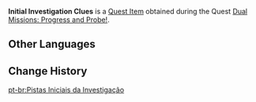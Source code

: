 {{Item Infobox
|id           = 120158
|image        = Item Initial Investigation Clues.png
|type         = Quest Items
|group        = Event Items
|description  = Clues that you gathered from the Nilotpala Cup Beast Tamers Tournament's Floral Jelly booth while no one was around &mdash; you took some photos of Floral Jelly and the Floral Jelly recipe.<br />However, these two objects will require professional analysis before they yield any meaningful information.
|source1      = [[Dual Missions: Progress and Probe!]]
|event        = Fabulous Fungus Frenzy
}}
'''Initial Investigation Clues''' is a [[Quest Item]] obtained during the Quest [[Dual Missions: Progress and Probe!]].

==Other Languages==
{{Other Languages
|default_hidden = 1
|en      = Initial Investigation Clues
|zhs     = 初步调查的线索
|zhs_rm  = Chūbù Diàochá de Xiànsuǒ
|zht     = 初步調查的線索
|zht_rm  = Chūbù Diàochá de Xiànsuǒ
|ja      = 初期調査の手がかり
|ja_rm   = Shoki Chousa no Tegakari
|ko      = 초기 조사를 마친 단서
|ko_rm   = Chogi Josareul Machin Danseo
|es      = Pistas preliminares de la investigación
|fr      = Premiers indices d'enquête
|ru      = Первоначальные улики
|th      = เบาะแสจากการตรวจสอบเบื้องต้น
|th_rm   = 
|vi      = Manh Mối Điều Tra Sơ Bộ
|de      = Hinweise aus der ersten Ermittlung
|id      = Petunjuk Investigasi Awal
|pt      = Pistas Iniciais da Investigação
|tr      = İlk Soruşturma İpuçları
|it      = Indizi iniziali per l'investigazione
}}

==Change History==
{{Change History|3.2}}
[[pt-br:Pistas Iniciais da Investigação]]